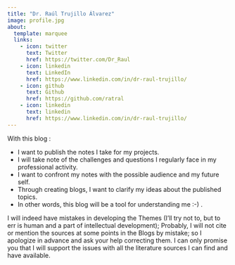 ```yaml
---
title: "Dr. Raúl Trujillo Álvarez"
image: profile.jpg
about:
  template: marquee
  links:
    - icon: twitter
      text: Twitter
      href: https://twitter.com/Dr_Raul
    - icon: linkedin
      text: LinkedIn
      href: https://www.linkedin.com/in/dr-raul-trujillo/
    - icon: github
      text: Github
      href: https://github.com/ratral
    - icon: linkedin
      text: linkedin
      href: https://www.linkedin.com/in/dr-raul-trujillo/
---
```


With this blog :

-   I want to publish the notes I take for my projects.
-   I will take note of the challenges and questions I regularly face in my professional activity.
-   I want to confront my notes with the possible audience and my future self.
-   Through creating blogs, I want to clarify my ideas about the published topics.
-    In other words, this blog will be a tool for understanding me :-) .

I will indeed have mistakes in developing the Themes (I'll try not to, but to err is human and a part of intellectual development); Probably, I will not cite or mention the sources at some points in the Blogs by mistake; so I apologize in advance and ask your help correcting them. I can only promise you that I will support the issues with all the literature sources I can find and have available.
